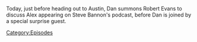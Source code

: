 {{DEFAULTSORT:
    #_EPISODE_0705:The Knowledge Fight Battle Kitchen
}}{{Episode
    | title           = The Knowledge Fight Battle Kitchen
    | caption         = [https://knowledgefight.libsyn.com/705-the-knowledge-fight-battle-kitchen Listen to this episode on Libsyn]
    | episodeNumber   = 705
    | length          = 01:20:56
    | airDate         = July 24, 2022
    | previousEpisode = [[704: 9/11, Part 2]]
    | nextEpisode     = [[706: Photobombing And Sweating]]
}}

{{Stub}}

Today, just before heading out to Austin, Dan summons Robert Evans to discuss Alex appearing on Steve Bannon's podcast, before Dan is joined by a special surprise guest.

[[Category:Episodes]]

